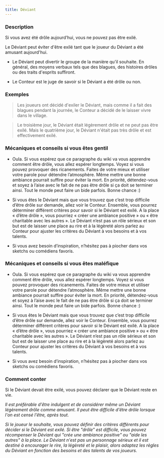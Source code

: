 ```yaml
---
title: Déviant
---
```



<Role DEVIANT header />

### Description

Si vous avez été drôle aujourd’hui, vous ne pouvez pas être exilé.

Le Déviant peut éviter d'être exilé tant que le joueur du Déviant a été amusant aujourd'hui. 

-   Le Déviant peut divertir le groupe de la manière qu'il souhaite. En général, des moyens verbaux tels que des blagues, des histoires drôles ou des traits d'esprits suffiront. 

-   Le Conteur est le juge de savoir si le Déviant a été drôle ou non. 

### Exemples

> Les joueurs ont décidé d'exiler le Déviant, mais comme il a fait des blagues pendant la journée, le Conteur a décidé de le laisser vivre dans le village. 

> Le troisième jour, le Déviant était légèrement drôle et ne peut pas être exilé. Mais le quatrième jour, le Déviant n'était pas très drôle et est effectivement exilé. 


### Mécaniques et conseils si vous êtes gentil

- Oula. Si vous espérez que ce paragraphe du wiki va vous apprendre comment être drôle, vous allez espérer longtemps. Voyez si vous pouvez provoquer des ricanements. Faites de votre mieux et utiliser votre parole pour détendre l’atmosphère. Même mettre une bonne ambiance pourrait suffire pour éviter la mort. En priorité, détendez-vous et soyez à l’aise avec le fait de ne pas être drôle si ça doit se terminer ainsi. Tout le monde peut faire un bide parfois. Bonne chance :) 

- Si vous êtes le Déviant mais que vous trouvez que c’est trop difficile d’être drôle sur demande, allez voir le Conteur. Ensemble, vous pourrez déterminer différent critères pour savoir si le Déviant est exilé. A la place « d’être drôle », vous pourriez « créer une ambiance positive » ou « être charitable avec les autres ». Le Déviant n’est pas un rôle sérieux et son but est de laisser une place au rire et à la légèreté alors parlez au Conteur pour ajuster les critères du Déviant à vos besoins et à vos talents.

- Si vous avez besoin d’inspiration, n’hésitez pas à piocher dans vos sketchs ou comédiens favoris.

### Mécaniques et conseils si vous êtes maléfique

- Oula. Si vous espérez que ce paragraphe du wiki va vous apprendre comment être drôle, vous allez espérer longtemps. Voyez si vous pouvez provoquer des ricanements. Faites de votre mieux et utiliser votre parole pour détendre l’atmosphère. Même mettre une bonne ambiance pourrait suffire pour éviter la mort. En priorité, détendez-vous et soyez à l’aise avec le fait de ne pas être drôle si ça doit se terminer ainsi. Tout le monde peut faire un bide parfois. Bonne chance :) 

- Si vous êtes le Déviant mais que vous trouvez que c’est trop difficile d’être drôle sur demande, allez voir le Conteur. Ensemble, vous pourrez déterminer différent critères pour savoir si le Déviant est exilé. A la place « d’être drôle », vous pourriez « créer une ambiance positive » ou « être charitable avec les autres ». Le Déviant n’est pas un rôle sérieux et son but est de laisser une place au rire et à la légèreté alors parlez au Conteur pour ajuster les critères du Déviant à vos besoins et à vos talents.

- Si vous avez besoin d’inspiration, n’hésitez pas à piocher dans vos sketchs ou comédiens favoris.

### Comment conter

Si le Déviant devait être exilé, vous pouvez déclarer que le Déviant reste en vie. 

_Il est préférable d'être indulgent et de considérer même un Déviant légèrement drôle comme amusant. Il peut être difficile d'être drôle lorsque l'on est censé l'être, après tout._ 

_Si le joueur le souhaite, vous pouvez définir des critères différents pour décider si le Déviant est exilé. Si être "drôle" est difficile, vous pouvez récompenser le Déviant qui "crée une ambiance positive" ou "aide les autres" à la place. Le Déviant n'est pas un personnage sérieux et il est destiné à encourager le rire, la légèreté et le plaisir, alors adaptez les règles du Déviant en fonction des besoins et des talents de vos joueurs._